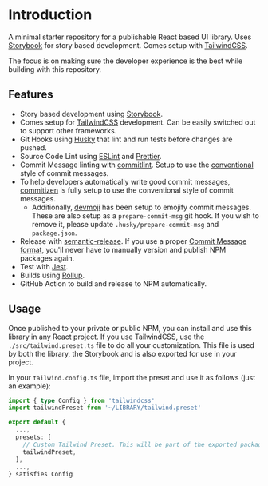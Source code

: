 
<Meta title="Introduction" />

# Introduction

A minimal starter repository for a publishable React based UI library. Uses [Storybook](https://storybook.js.org/) for story based development. Comes setup with [TailwindCSS](https://tailwindcss.com/).

The focus is on making sure the developer experience is the best while building with this repository.

## Features

- Story based development using [Storybook](https://storybook.js.org/).
- Comes setup for [TailwindCSS](https://tailwindcss.com/) development. Can be easily switched out to support other frameworks.
- Git Hooks using [Husky](https://typicode.github.io/husky/) that lint and run tests before changes are pushed.
- Source Code Lint using [ESLint](https://eslint.org/) and [Prettier](https://prettier.io/).
- Commit Message linting with [commitlint](https://github.com/conventional-changelog/commitlint). Setup to use the [conventional](https://github.com/conventional-changelog/commitlint/tree/master/@commitlint/config-conventional) style of commit messages.
- To help developers automatically write good commit messages, [commitizen](https://commitizen-tools.github.io/commitizen/) is fully setup to use the conventional style of commit messages.
  - Additionally, [devmoji](https://github.com/folke/devmoji) has been setup to emojify commit messages. These are also setup as a `prepare-commit-msg` git hook. If you wish to remove it, please update `.husky/prepare-commit-msg` and `package.json`.
- Release with [semantic-release](https://www.npmjs.com/package/semantic-release). If you use a proper [Commit Message format](https://semantic-release.gitbook.io/semantic-release/#commit-message-format), you'll never have to manually version and publish NPM packages again.
- Test with [Jest](https://jestjs.io/).
- Builds using [Rollup](https://rollupjs.org/guide/en/).
- GitHub Action to build and release to NPM automatically.

## Usage

Once published to your private or public NPM, you can install and use this library in any React project.
If you use TailwindCSS, use the `./src/tailwind.preset.ts` file to do all your customization. This file is used by both the library, the Storybook and is also exported for use in your project.

In your `tailwind.config.ts` file, import the preset and use it as follows (just an example):

```ts
import { type Config } from 'tailwindcss'
import tailwindPreset from '~/LIBRARY/tailwind.preset'

export default {
  ...,
  presets: [
    // Custom Tailwind Preset. This will be part of the exported package - which can then be easily imported into child projects
    tailwindPreset,
  ],
  ...,
} satisfies Config
```
